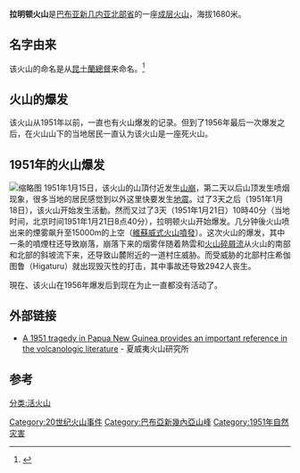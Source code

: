 {{Infobox mountain
| name = 拉明顿火山
| photo = Mount Lamington 1951.jpg
| photo_caption = 拉明顿火山1951年爆发之后的场景
| Elevation = 1680公尺
| elevation_ref = <ref name="gvp">{{cite gvp|vnum=0503-01=|name=Lamington}}</ref>
| prominence = 
| listing = 
| location = [[巴布亚新几内亚|巴布亚新几内亚]][[北部省_(巴布亚新几内亚)|北部省]]
| range = 
| coordinates = {{coord|8.95|S|148.15|E|format=dms|type:mountain|display=inline,title}}
| coordinates_ref = <ref name=gvp/>
| topo = }}
'''拉明顿火山'''是[[巴布亚新几内亚|巴布亚新几内亚]][[北部省_(巴布亚新几内亚)|北部省]]的一座[[成层火山|成层火山]]，海拔1680米。

==名字由来==
该火山的命名是从[[昆士蘭總督|昆士蘭總督]]{{link-en|查尔斯·可克拉尼·拜里尔二世|Charles Cochrane-Baillie, 2nd Baron Lamington}}来命名。<ref>{{Cite book |first=Alec Hugh |last=Chisholm |publisher=Michigan State University Press |year=1958 |title=The Australian Encyclopaedia |page=225}}</ref>

==火山的爆发==
该火山从1951年以前，一直也有火山爆发的记录。但到了1956年最后一次爆发之后，在火山山下的当地居民一直认为该火山是一座死火山。

== 1951年的火山爆发 ==
[[File:Mount_Lamington_devastation.jpg|缩略图]]
1951年1月15日，该火山的山頂付近发生[[山崩|山崩]]，第二天以后山顶发生喷烟现象，很多当地的居民感觉到以外这里快要发生[[地震|地震]]。过了3天之后（1951年1月18日），该火山开始发生活動。然而又过了3天（1951年1月21日）10時40分（当地时间，北京时间1951年1月21日8点40分），拉明顿火山开始爆发。几分钟後火山喷出来的煙雾飙升至15000m的上空（[[維蘇威式火山噴發|維蘇威式火山噴發]]）。这次火山的爆发，其中一条的噴煙柱还导致崩落，崩落下来的烟雾伴随着熱雲和[[火山碎屑流|火山碎屑流]]从火山的南部和北部的斜坡流下来，还导致山麓附近的一道村庄威胁。而受威胁的北部村庄希伽图鲁（Higaturu）就出现毁灭性的打击，其中事故还导致2942人丧生。

現在、该火山在1956年爆发后到现在为止一直都没有活动了。

==外部链接==
*[http://hvo.wr.usgs.gov/volcanowatch/archive/2008/08_09_25.html A 1951 tragedy in Papua New Guinea provides an important reference in the volcanologic literature] {{Wayback|url=http://hvo.wr.usgs.gov/volcanowatch/archive/2008/08_09_25.html |date=20130313121135 }} - 夏威夷火山研究所

==参考==
{{reflist}}

[[分类:活火山|分类:活火山]]
[[Category:20世纪火山事件|Category:20世纪火山事件]]
[[Category:巴布亞新幾內亞山峰|Category:巴布亞新幾內亞山峰]]
[[Category:1951年自然灾害|Category:1951年自然灾害]]